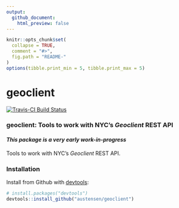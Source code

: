 ```yaml
---
output:
  github_document:
    html_preview: false
---
```


<!-- README.md is generated from README.Rmd. Please edit that file -->

```r
knitr::opts_chunk$set(
  collapse = TRUE,
  comment = "#>",
  fig.path = "README-"
)
options(tibble.print_min = 5, tibble.print_max = 5)
```

# geoclient

[![Travis-CI Build Status](https://travis-ci.org/austensen/geoclient.svg?branch=master)](https://travis-ci.org/austensen/geoclient)

### geoclient: Tools to work with NYC's _Geoclient_ REST API

#### _This package is a very early work-in-progress_

Tools to work with NYC's _Geoclient_ REST API.


### Installation

Install from Github with [devtools](https://github.com/hadley/devtools):

```r
# install.packages("devtools")
devtools::install_github("austensen/geoclient")
```





